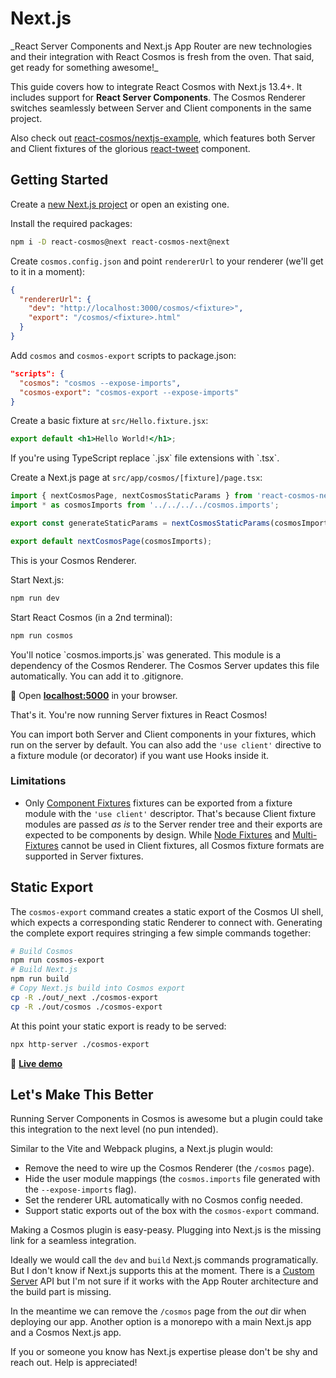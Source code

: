 
# Next.js

<Callout type="warning">
  _React Server Components and Next.js App Router are new technologies and their
  integration with React Cosmos is fresh from the oven. That said, get ready for
  something awesome!_
</Callout>

This guide covers how to integrate React Cosmos with Next.js 13.4+. It includes support for **React Server Components**. The Cosmos Renderer switches seamlessly between Server and Client components in the same project.

Also check out [react-cosmos/nextjs-example](https://github.com/react-cosmos/nextjs-example), which features both Server and Client fixtures of the glorious [react-tweet](https://github.com/vercel-labs/react-tweet) component.

## Getting Started

Create a [new Next.js project](https://nextjs.org/docs/getting-started/installation) or open an existing one.

Install the required packages:

```bash npm2yarn
npm i -D react-cosmos@next react-cosmos-next@next
```

Create `cosmos.config.json` and point `rendererUrl` to your renderer (we'll get to it in a moment):

```json filename="cosmos.config.json"
{
  "rendererUrl": {
    "dev": "http://localhost:3000/cosmos/<fixture>",
    "export": "/cosmos/<fixture>.html"
  }
}
```

Add `cosmos` and `cosmos-export` scripts to package.json:

```json filename="package.json"
"scripts": {
  "cosmos": "cosmos --expose-imports",
  "cosmos-export": "cosmos-export --expose-imports"
}
```

Create a basic fixture at `src/Hello.fixture.jsx`:

```jsx filename="src/Hello.fixture.jsx"
export default <h1>Hello World!</h1>;
```

<Callout type="info">
  If you're using TypeScript replace `.jsx` file extensions with `.tsx`.
</Callout>

Create a Next.js page at `src/app/cosmos/[fixture]/page.tsx`:

```jsx filename="src/app/cosmos/[fixture]/page.tsx"
import { nextCosmosPage, nextCosmosStaticParams } from 'react-cosmos-next';
import * as cosmosImports from '../../../../cosmos.imports';

export const generateStaticParams = nextCosmosStaticParams(cosmosImports);

export default nextCosmosPage(cosmosImports);
```

This is your Cosmos Renderer.

Start Next.js:

```bash npm2yarn
npm run dev
```

Start React Cosmos (in a 2nd terminal):

```bash npm2yarn
npm run cosmos
```

<Callout type="info">
  You'll notice `cosmos.imports.js` was generated. This module is a dependency
  of the Cosmos Renderer. The Cosmos Server updates this file automatically. You
  can add it to .gitignore.
</Callout>

🚀 Open **[localhost:5000](http://localhost:5000)** in your browser.

That's it. You're now running Server fixtures in React Cosmos!

You can import both Server and Client components in your fixtures, which run on the server by default. You can also add the `'use client'` directive to a fixture module (or decorator) if you want use Hooks inside it.

### Limitations

- Only [Component Fixtures](/docs/fixtures.md#component-fixtures) fixtures can be exported from a fixture module with the `'use client'` descriptor. That's because Client fixture modules are passed _as is_ to the Server render tree and their exports are expected to be components by design. While [Node Fixtures](/docs/fixtures.md#node-fixtures) and [Multi-Fixtures](/docs/fixtures.md#multi-fixtures) cannot be used in Client fixtures, all Cosmos fixture formats are supported in Server fixtures.

## Static Export

The `cosmos-export` command creates a static export of the Cosmos UI shell, which expects a corresponding static Renderer to connect with. Generating the complete export requires stringing a few simple commands together:

```bash
# Build Cosmos
npm run cosmos-export
# Build Next.js
npm run build
# Copy Next.js build into Cosmos export
cp -R ./out/_next ./cosmos-export
cp -R ./out/cosmos ./cosmos-export
```

At this point your static export is ready to be served:

```bash
npx http-server ./cosmos-export
```

👀 **[Live demo](https://cosmos-nextjs.vercel.app)**

## Let's Make This Better

Running Server Components in Cosmos is awesome but a plugin could take this integration to the next level (no pun intended).

Similar to the Vite and Webpack plugins, a Next.js plugin would:

- Remove the need to wire up the Cosmos Renderer (the `/cosmos` page).
- Hide the user module mappings (the `cosmos.imports` file generated with the `--expose-imports` flag).
- Set the renderer URL automatically with no Cosmos config needed.
- Support static exports out of the box with the `cosmos-export` command.

Making a Cosmos plugin is easy-peasy. Plugging into Next.js is the missing link for a seamless integration.

Ideally we would call the `dev` and `build` Next.js commands programatically. But I don't know if Next.js supports this at the moment. There is a [Custom Server](https://nextjs.org/docs/pages/building-your-application/configuring/custom-server) API but I'm not sure if it works with the App Router architecture and the build part is missing.

In the meantime we can remove the `/cosmos` page from the _out_ dir when deploying our app. Another option is a monorepo with a main Next.js app and a Cosmos Next.js app.

<Callout>
  If you or someone you know has Next.js expertise please don't be shy and reach
  out. Help is appreciated!
</Callout>
